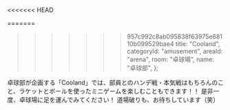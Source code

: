<<<<<<< HEAD

=======
>>>>>>> 957c992c8ab095838f63975e68110b099529bae4
  title: "Cooland",
  categoryId: "amusement",
  areaId: "arena",
  room: "卓球場",
  name: "卓球部",
};

卓球部が企画する「Cooland」では、部員とのハンデ戦・本気戦はもちろんのこと、ラケットとボールを使ったミニゲームを楽しむこともできます！！
是非一度、卓球場に足を運んでみてください！
道場破りも、お待ちしています（笑）

